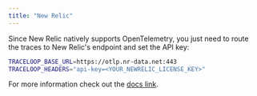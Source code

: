 ```yaml
---
title: "New Relic"
---
```


Since New Relic natively supports OpenTelemetry, you just need to route the traces to New Relic's endpoint and set the API key:

```bash
TRACELOOP_BASE_URL=https://otlp.nr-data.net:443
TRACELOOP_HEADERS="api-key=<YOUR_NEWRELIC_LICENSE_KEY>"
```

For more information check out the [docs link](https://docs.newrelic.com/docs/more-integrations/open-source-telemetry-integrations/opentelemetry/get-started/opentelemetry-set-up-your-app/#review-settings).

